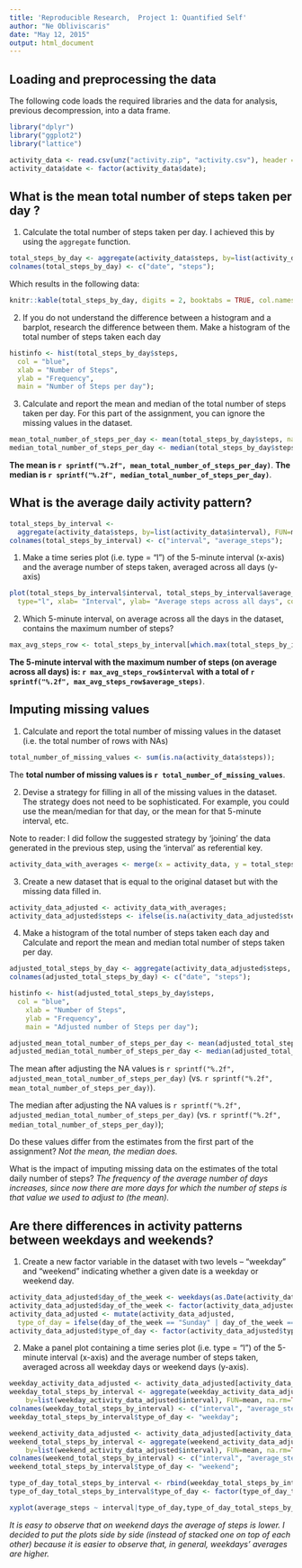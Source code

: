 ```yaml
---
title: 'Reproducible Research,  Project 1: Quantified Self'
author: "Ne Obliviscaris"
date: "May 12, 2015"
output: html_document
---
```


## Loading and preprocessing the data
The following code loads the required libraries and the data for analysis, previous decompression, into a data frame.

```r
library("dplyr")
library("ggplot2")
library("lattice")

activity_data <- read.csv(unz("activity.zip", "activity.csv"), header = TRUE);
activity_data$date <- factor(activity_data$date);
```

## What is the mean total number of steps taken per day ?

1. Calculate the total number of steps taken per day. I achieved this by using the `aggregate` function.

```r
total_steps_by_day <- aggregate(activity_data$steps, by=list(activity_data$date), FUN=sum);
colnames(total_steps_by_day) <- c("date", "steps");
```

Which results in the following data:

```r
knitr::kable(total_steps_by_day, digits = 2, booktabs = TRUE, col.names = c("Date", "Total Steps"), fig.width=8);
```

2. If you do not understand the difference between a histogram and a barplot, research the difference between them. Make a histogram of the total number of steps taken each day

```r
histinfo <- hist(total_steps_by_day$steps,  
  col = "blue", 
  xlab = "Number of Steps", 
  ylab = "Frequency", 
  main = "Number of Steps per day");
```

3. Calculate and report the mean and median of the total number of steps taken per day. For this part of the assignment, you can ignore the missing values in the dataset.

```r
mean_total_number_of_steps_per_day <- mean(total_steps_by_day$steps, na.rm = TRUE);
median_total_number_of_steps_per_day <- median(total_steps_by_day$steps, na.rm = TRUE);
```

**The mean is `r sprintf("%.2f", mean_total_number_of_steps_per_day)`**.
**The median is `r sprintf("%.2f", median_total_number_of_steps_per_day)`**.

## What is the average daily activity pattern?

```r
total_steps_by_interval <-
  aggregate(activity_data$steps, by=list(activity_data$interval), FUN=mean, na.rm=TRUE);
colnames(total_steps_by_interval) <- c("interval", "average_steps");
```

1. Make a time series plot (i.e. type = "l") of the 5-minute interval (x-axis) and the average number of steps taken, averaged across all days (y-axis)

```r
plot(total_steps_by_interval$interval, total_steps_by_interval$average_steps, 
  type="l", xlab= "Interval", ylab= "Average steps across all days", col="green" , lwd=2)
```

2. Which 5-minute interval, on average across all the days in the dataset, contains the maximum number of steps?

```r
max_avg_steps_row <- total_steps_by_interval[which.max(total_steps_by_interval$average_steps),];
```

**The 5-minute interval with the maximum number of steps (on average across all days) is:
`r max_avg_steps_row$interval` with a total of `r sprintf("%.2f", max_avg_steps_row$average_steps)`**.

## Imputing missing values

1. Calculate and report the total number of missing values in the dataset (i.e. the total number of rows with NAs)
```r
total_number_of_missing_values <- sum(is.na(activity_data$steps));
```
The **total number of missing values is `r total_number_of_missing_values`**.

2. Devise a strategy for filling in all of the missing values in the dataset. The strategy does not need to be sophisticated. For example, you could use the mean/median for that day, or the mean for that 5-minute interval, etc.

Note to reader: I did follow the suggested strategy by 'joining' the data generated in the previous step, using the 'interval' as referential key.

```r
activity_data_with_averages <- merge(x = activity_data, y = total_steps_by_interval, by = "interval");
```

3. Create a new dataset that is equal to the original dataset but with the missing data filled in.

```r
activity_data_adjusted <- activity_data_with_averages;
activity_data_adjusted$steps <- ifelse(is.na(activity_data_adjusted$steps), activity_data_adjusted$average_steps, activity_data_adjusted$steps);
```

4. Make a histogram of the total number of steps taken each day and Calculate and report the mean and median total number of steps taken per day.

```r
adjusted_total_steps_by_day <- aggregate(activity_data_adjusted$steps, by=list(activity_data_adjusted$date), FUN=sum);
colnames(adjusted_total_steps_by_day) <- c("date", "steps");
```

```r
histinfo <- hist(adjusted_total_steps_by_day$steps, 
  col = "blue", 
	xlab = "Number of Steps", 
	ylab = "Frequency", 
	main = "Adjusted number of Steps per day");
```

```r
adjusted_mean_total_number_of_steps_per_day <- mean(adjusted_total_steps_by_day$steps, na.rm = TRUE);
adjusted_median_total_number_of_steps_per_day <- median(adjusted_total_steps_by_day$steps, na.rm = TRUE);
```

The mean after adjusting the NA values is `r sprintf("%.2f", adjusted_mean_total_number_of_steps_per_day)` (vs. `r sprintf("%.2f", mean_total_number_of_steps_per_day)`).

The median after adjusting the NA values is `r sprintf("%.2f", adjusted_median_total_number_of_steps_per_day)` (vs. `r sprintf("%.2f", median_total_number_of_steps_per_day)`);

Do these values differ from the estimates from the first part of the assignment? *Not the mean, the median does.*

What is the impact of imputing missing data on the estimates of the total daily number of steps? *The frequency of the average number of days increases, since now there are more days for which the number of steps is that value we used to adjust to (the mean).*

## Are there differences in activity patterns between weekdays and weekends?

1. Create a new factor variable in the dataset with two levels – “weekday” and “weekend” indicating whether a given date is a weekday or weekend day.
```r

activity_data_adjusted$day_of_the_week <- weekdays(as.Date(activity_data_adjusted$date, "%Y-%m-%d"));
activity_data_adjusted$day_of_the_week <- factor(activity_data_adjusted$day_of_the_week);
activity_data_adjusted <- mutate(activity_data_adjusted, 
  type_of_day = ifelse(day_of_the_week == "Sunday" | day_of_the_week == "Saturday", "weekend", "weekday"));
activity_data_adjusted$type_of_day <- factor(activity_data_adjusted$type_of_day);
```

2. Make a panel plot containing a time series plot (i.e. type = "l") of the 5-minute interval (x-axis) and the average number of steps taken,  averaged across all weekday days or weekend days (y-axis).

```r
weekday_activity_data_adjusted <- activity_data_adjusted[activity_data_adjusted$type_of_day == "weekday",];
weekday_total_steps_by_interval <- aggregate(weekday_activity_data_adjusted$steps, 
	by=list(weekday_activity_data_adjusted$interval), FUN=mean, na.rm=TRUE);
colnames(weekday_total_steps_by_interval) <- c("interval", "average_steps");
weekday_total_steps_by_interval$type_of_day <- "weekday";

weekend_activity_data_adjusted <- activity_data_adjusted[activity_data_adjusted$type_of_day == "weekend",];
weekend_total_steps_by_interval <- aggregate(weekend_activity_data_adjusted$steps, 
	by=list(weekend_activity_data_adjusted$interval), FUN=mean, na.rm=TRUE);
colnames(weekend_total_steps_by_interval) <- c("interval", "average_steps");
weekend_total_steps_by_interval$type_of_day <- "weekend";

type_of_day_total_steps_by_interval <- rbind(weekday_total_steps_by_interval, weekend_total_steps_by_interval);
type_of_day_total_steps_by_interval$type_of_day <- factor(type_of_day_total_steps_by_interval$type_of_day);
```

```r
xyplot(average_steps ~ interval|type_of_day,type_of_day_total_steps_by_interval, type="l");
```

*It is easy to observe that on weekend days the average of steps is lower. I decided to put the plots side by side (instead of stacked one on top of each other) because it is easier to observe that, in general, weekdays' averages are higher.*
